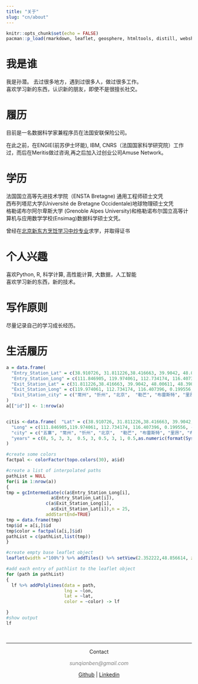 ```yaml
---
title: "关于"
slug: "cn/about"
---
```


```r
knitr::opts_chunk$set(echo = FALSE) 
pacman::p_load(rmarkdown, leaflet, geosphere, htmltools, distill, webshot, formatR)

```


# 我是谁
我是孙潜。
去过很多地方，遇到过很多人，做过很多工作。   
喜欢学习新的东西，认识新的朋友，即使不是很擅长社交。    

# 履历

目前是一名数据科学家兼程序员在法国安联保险公司。

在此之前，在ENGIE(前苏伊士环能), IBM, CNRS（法国国家科学研究院）工作过，而后在Meritis做过咨询,再之后加入过创业公司Amuse Network。

# 学历
法国国立高等先进技术学院（ENSTA Bretagne) 通用工程师硕士文凭   
西布列塔尼大学(Université de Bretagne Occidentale)地球物理硕士文凭  
格勒诺布尔阿尔卑斯大学 (Grenoble Alpes University)和格勒诺布尔国立高等计算机与应用数学学校(Ensimag)数据科学硕士文凭。 

曾经在[北京新东方烹饪学习中炒专业](http://www.xdfce.cn/)求学，并取得证书

# 个人兴趣

喜欢Python, R, 科学计算, 高性能计算, 大数据，人工智能  
喜欢学习新的东西，新的技术。

# 写作原则

尽量记录自己的学习成长经历。

# 生活履历


```r
a = data.frame(
  "Entry_Station_Lat" = c(38.910726, 31.811226,38.416663, 39.9042, 48.00611, 48.390394, 45.764043, 48.390394 ,45.188529,43.610769 ),
  "Entry_Station_Long" = c(111.846905, 119.974061, 112.734174, 116.407396, 0.199556, -4.486076, 4.835659, -4.486076, 5.724524,3.876716),
  "Exit_Station_Lat" = c(31.811226,38.416663, 39.9042, 48.00611, 48.390394, 45.764043, 48.390394,45.188529 ,43.610769,48.856614  ),
  "Exit_Station_Long" = c(119.974061, 112.734174, 116.407396, 0.199556, -4.486076, 4.835659, -4.486076, 5.724524, 3.876716,2.352222),
  "Exit_Station_city" = c("常州", "忻州", "北京",  "勒芒", "布雷斯特", "里昂", "布雷斯特", "格勒诺布尔", "蒙彼利埃","巴黎")
)
a[["id"]] <- 1:nrow(a)


citis <-data.frame(  "Lat" = c(38.910726, 31.811226,38.416663, 39.9042, 48.00611, 48.390394, 45.764043, 48.390394,45.188529 ,43.610769,48.856614  ),
  "Long" = c(111.846905,119.974061, 112.734174, 116.407396, 0.199556, -4.486076, 4.835659, -4.486076, 5.724524, 3.876716,2.352222),
  "city" = c("五寨", "常州", "忻州", "北京",  "勒芒", "布雷斯特", "里昂", "布雷斯特", "格勒诺布尔", "蒙彼利埃","巴黎"),
  "years" = c(8, 5, 3, 3,  0.5, 3, 0.5, 3, 1, 0.5,as.numeric(format(Sys.Date(), "%Y")) - 2017)
)

#create some colors
factpal <- colorFactor(topo.colors(30), a$id)

#create a list of interpolated paths
pathList = NULL
for(i in 1:nrow(a))
{
tmp = gcIntermediate(c(a$Entry_Station_Long[i],
                 a$Entry_Station_Lat[i]),
               c(a$Exit_Station_Long[i],
                 a$Exit_Station_Lat[i]),n = 25,
               addStartEnd=TRUE)
tmp = data.frame(tmp)
tmp$id = a[i,]$id
tmp$color = factpal(a[i,]$id)
pathList = c(pathList,list(tmp))
}

#create empty base leaflet object
leaflet(width ="100%") %>% addTiles() %>% setView(2.352222,48.856614, zoom =5) %>% addMarkers(lng=citis$Long,lat=citis$Lat,  popup = htmlEscape(citis$city)) %>% addCircleMarkers(lng=citis$Long,lat=citis$Lat, radius =citis$years*10, stroke = FALSE, fillOpacity = 0.5) -> lf

#add each entry of pathlist to the leaflet object 
for (path in pathList)
{
  lf %>% addPolylines(data = path,
                      lng = ~lon, 
                      lat = ~lat,
                      color = ~color) -> lf

}
#show output
lf
```



&nbsp;
<hr />
<p style="text-align: center;">Contact</a></p>
<p style="text-align: center;"><span style="color: #808080;"><em>sunqianben@gmail.com</em></span></p>

<center>[Github](https://github.com/DSqiansun) | [Linkedin](https://www.linkedin.com/in/qian-sun-411829a9)</center>

&nbsp;


